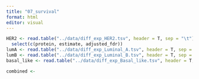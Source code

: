 ```yaml
---
title: "07_survival"
format: html
editor: visual
---
```


```r

HER2 <- read.table("../data/diff_exp_HER2.tsv", header = T, sep = "\t") |>
  select(c(protein, estimate, adjusted_fdr))
lumA <- read.table("../data/diff_exp_Luminal_A.tsv", header = T, sep = "\t")
lumB <- read.table("../data/diff_exp_Luminal_B.tsv", header = T, sep = "\t")
basal_like <- read.table("../data/diff_exp_Basal_like.tsv", header = T, sep = "\t")
```

```r
combined <- 
  
```
